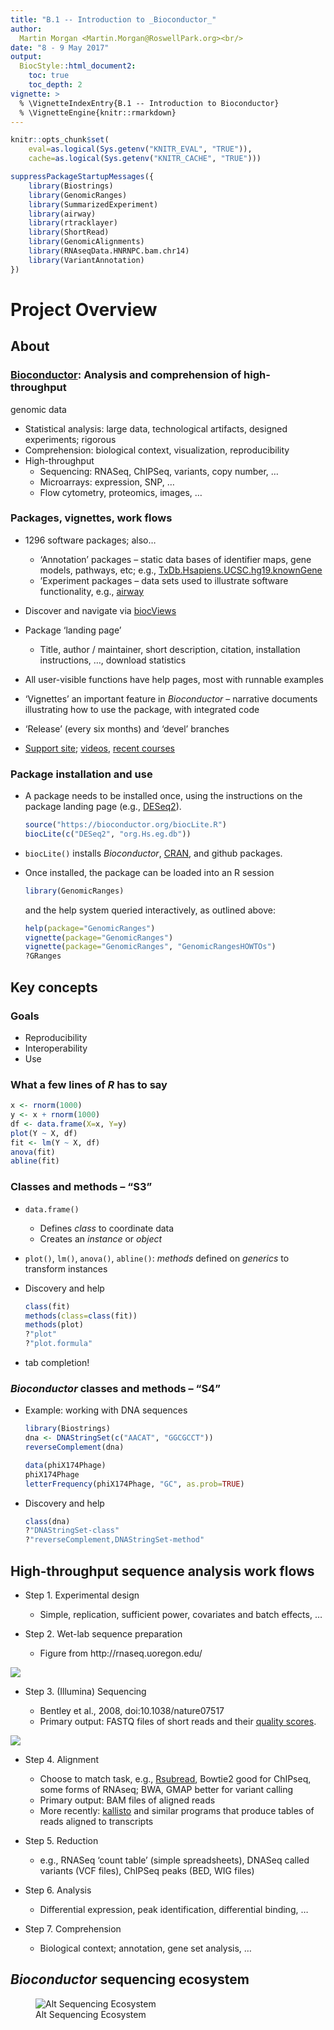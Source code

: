 ```yaml
---
title: "B.1 -- Introduction to _Bioconductor_"
author:
  Martin Morgan <Martin.Morgan@RoswellPark.org><br/>
date: "8 - 9 May 2017"
output:
  BiocStyle::html_document2:
    toc: true
    toc_depth: 2
vignette: >
  % \VignetteIndexEntry{B.1 -- Introduction to Bioconductor}
  % \VignetteEngine{knitr::rmarkdown}
---
```


```r
knitr::opts_chunk$set(
    eval=as.logical(Sys.getenv("KNITR_EVAL", "TRUE")),
    cache=as.logical(Sys.getenv("KNITR_CACHE", "TRUE")))
```

```r
suppressPackageStartupMessages({
    library(Biostrings)
    library(GenomicRanges)
    library(SummarizedExperiment)
    library(airway)
    library(rtracklayer)
    library(ShortRead)
    library(GenomicAlignments)
    library(RNAseqData.HNRNPC.bam.chr14)
    library(VariantAnnotation)
})
```

# Project Overview

## About

### [Bioconductor][]: Analysis and comprehension of high-throughput
genomic data

- Statistical analysis: large data, technological artifacts, designed
  experiments; rigorous
- Comprehension: biological context, visualization, reproducibility
- High-throughput
    - Sequencing: RNASeq, ChIPSeq, variants, copy number, ...
    - Microarrays: expression, SNP, ...
    - Flow cytometry, proteomics, images, ...

### Packages, vignettes, work flows

- 1296 software packages; also...

    - 'Annotation' packages -- static data bases of identifier maps,
      gene models, pathways, etc; e.g.,
      [TxDb.Hsapiens.UCSC.hg19.knownGene][]
    - 'Experiment packages -- data sets used to illustrate software
      functionality, e.g., [airway][]

- Discover and navigate via [biocViews][]
- Package 'landing page'

    - Title, author / maintainer, short description, citation,
      installation instructions, ..., download statistics

- All user-visible functions have help pages, most with runnable
  examples
- 'Vignettes' an important feature in _Bioconductor_ -- narrative
  documents illustrating how to use the package, with integrated code
- 'Release' (every six months) and 'devel' branches
- [Support site](https://support.bioconductor.org);
  [videos](https://www.youtube.com/user/bioconductor), [recent
  courses](https://bioconductor.org/help/course-materials/)

### Package installation and use

- A package needs to be installed once, using the instructions on the
  package landing page (e.g., [DESeq2][]).

    ```r
    source("https://bioconductor.org/biocLite.R")
    biocLite(c("DESeq2", "org.Hs.eg.db"))
    ```

- `biocLite()` installs _Bioconductor_, [CRAN][], and github packages.

- Once installed, the package can be loaded into an R session

    ```r
    library(GenomicRanges)
    ```

    and the help system queried interactively, as outlined above:

    ```r
    help(package="GenomicRanges")
    vignette(package="GenomicRanges")
    vignette(package="GenomicRanges", "GenomicRangesHOWTOs")
    ?GRanges
    ```

## Key concepts

### Goals

- Reproducibility
- Interoperability
- Use

### What a few lines of _R_ has to say

```r
x <- rnorm(1000)
y <- x + rnorm(1000)
df <- data.frame(X=x, Y=y)
plot(Y ~ X, df)
fit <- lm(Y ~ X, df)
anova(fit)
abline(fit)
```

### Classes and methods -- "S3"

- `data.frame()`

    - Defines _class_ to coordinate data
    - Creates an _instance_ or _object_

- `plot()`, `lm()`, `anova()`, `abline()`: _methods_ defined on
  _generics_ to transform instances

- Discovery and help

    ```r
    class(fit)
    methods(class=class(fit))
    methods(plot)
    ?"plot"
    ?"plot.formula"
    ```

- tab completion!

### _Bioconductor_ classes and methods -- "S4"

- Example: working with DNA sequences

    ```r
    library(Biostrings)
    dna <- DNAStringSet(c("AACAT", "GGCGCCT"))
    reverseComplement(dna)
    ```

    ```r
    data(phiX174Phage)
    phiX174Phage
    letterFrequency(phiX174Phage, "GC", as.prob=TRUE)
    ```

- Discovery and help

    ```r
    class(dna)
    ?"DNAStringSet-class"
    ?"reverseComplement,DNAStringSet-method"
    ```

## High-throughput sequence analysis work flows

- Step 1. Experimental design

    - Simple, replication, sufficient power, covariates and batch
      effects, ...

- Step 2. Wet-lab sequence preparation

    - Figure from http://rnaseq.uoregon.edu/

![](our_figures/fig-rna-seq.png)

- Step 3. (Illumina) Sequencing 

    - Bentley et al., 2008, doi:10.1038/nature07517
    - Primary output: FASTQ files of short reads and their
      [quality scores][].

![](http://www.nature.com/nature/journal/v456/n7218/images/nature07517-f1.2.jpg)

- Step 4. Alignment

    - Choose to match task, e.g., [Rsubread][], Bowtie2 good for ChIPseq,
      some forms of RNAseq; BWA, GMAP better for variant calling
    - Primary output: BAM files of aligned reads
    - More recently: [kallisto][] and similar programs that produce
      tables of reads aligned to transcripts

- Step 5. Reduction

    - e.g., RNASeq 'count table' (simple spreadsheets), DNASeq called
      variants (VCF files), ChIPSeq peaks (BED, WIG files)

- Step 6. Analysis

    - Differential expression, peak identification, differential
      binding, ...

- Step 7. Comprehension

    - Biological context; annotation, gene set analysis, ...

[quality scores]: http://en.wikipedia.org/wiki/FASTQ_format#Encoding

## _Bioconductor_ sequencing ecosystem

![Alt Sequencing Ecosystem](our_figures/SequencingEcosystem.png)


[Bioconductor]: https://bioconductor.org
[CRAN]: https://cran.r-project.org
[biocViews]: https://bioconductor.org/packages/

[airway]: https://bioconductor.org/packages/airway
[DESeq2]: https://bioconductor.org/packages/DESeq2
[TxDb.Hsapiens.UCSC.hg19.knownGene]: https://bioconductor.org/packages/TxDb.Hsapiens.UCSC.hg19.knownGene
[Rsubread]: https://bioconductor.org/packages/Rsubread

[kallisto]: https://pachterlab.github.io/kallisto
